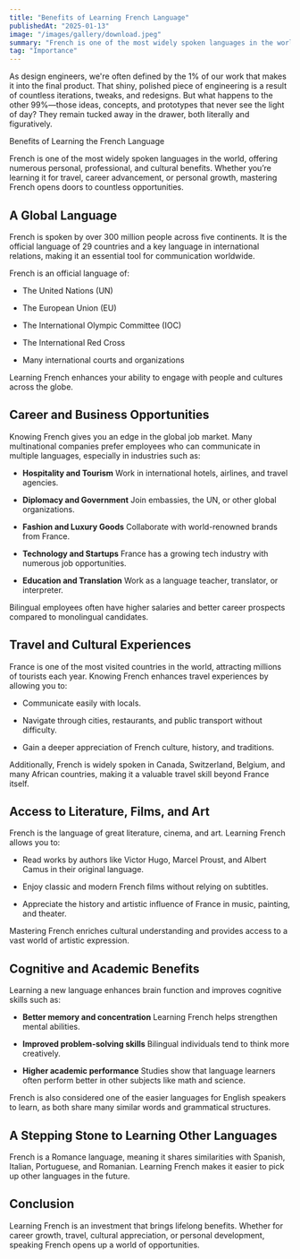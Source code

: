```yaml
---
title: "Benefits of Learning French Language"
publishedAt: "2025-01-13"
image: "/images/gallery/download.jpeg"
summary: "French is one of the most widely spoken languages in the world, offering numerous personal, professional, and cultural benefits. Whether you’re learning it for travel, career advancement, or personal growth, mastering French opens doors to countless opportunities."
tag: "Importance"
---
```


As design engineers, we're often defined by the 1% of our work that makes it into the final product. That shiny, polished piece of engineering is a result of countless iterations, tweaks, and redesigns. But what happens to the other 99%—those ideas, concepts, and prototypes that never see the light of day? They remain tucked away in the drawer, both literally and figuratively.

Benefits of Learning the French Language

French is one of the most widely spoken languages in the world, offering numerous personal, professional, and cultural benefits. Whether you’re learning it for travel, career advancement, or personal growth, mastering French opens doors to countless opportunities.




## A Global Language

French is spoken by over 300 million people across five continents. It is the official language of 29 countries and a key language in international relations, making it an essential tool for communication worldwide.

French is an official language of:

- The United Nations (UN)

- The European Union (EU)

- The International Olympic Committee (IOC)

- The International Red Cross

- Many international courts and organizations


Learning French enhances your ability to engage with people and cultures across the globe.




## Career and Business Opportunities

Knowing French gives you an edge in the global job market. Many multinational companies prefer employees who can communicate in multiple languages, especially in industries such as:

- **Hospitality and Tourism**  Work in international hotels, airlines, and travel agencies.

- **Diplomacy and Government**  Join embassies, the UN, or other global organizations.

- **Fashion and Luxury Goods**  Collaborate with world-renowned brands from France.

- **Technology and Startups**  France has a growing tech industry with numerous job opportunities.

- **Education and Translation**  Work as a language teacher, translator, or interpreter.


Bilingual employees often have higher salaries and better career prospects compared to monolingual candidates.




## Travel and Cultural Experiences

France is one of the most visited countries in the world, attracting millions of tourists each year. Knowing French enhances travel experiences by allowing you to:

- Communicate easily with locals.

- Navigate through cities, restaurants, and public transport without difficulty.

- Gain a deeper appreciation of French culture, history, and traditions.


Additionally, French is widely spoken in Canada, Switzerland, Belgium, and many African countries, making it a valuable travel skill beyond France itself.




## Access to Literature, Films, and Art

French is the language of great literature, cinema, and art. Learning French allows you to:

- Read works by authors like Victor Hugo, Marcel Proust, and Albert Camus in their original language.

- Enjoy classic and modern French films without relying on subtitles.

- Appreciate the history and artistic influence of France in music, painting, and theater.


Mastering French enriches cultural understanding and provides access to a vast world of artistic expression.




## Cognitive and Academic Benefits

Learning a new language enhances brain function and improves cognitive skills such as:

- **Better memory and concentration**  Learning French helps strengthen mental abilities.

- **Improved problem-solving skills**  Bilingual individuals tend to think more creatively.

- **Higher academic performance**  Studies show that language learners often perform better in other subjects like math and science.


French is also considered one of the easier languages for English speakers to learn, as both share many similar words and grammatical structures.




## A Stepping Stone to Learning Other Languages

French is a Romance language, meaning it shares similarities with Spanish, Italian, Portuguese, and Romanian. Learning French makes it easier to pick up other languages in the future.




## Conclusion

Learning French is an investment that brings lifelong benefits. Whether for career growth, travel, cultural appreciation, or personal development, speaking French opens up a world of opportunities.

